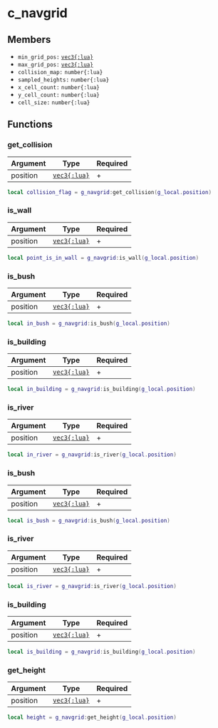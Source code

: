 # c_navgrid

## Members

- `min_grid_pos:` [`vec3{:lua}`](/structs/math/vec3)
- `max_grid_pos:` [`vec3{:lua}`](/structs/math/vec3)
- `collision_map:` `number{:lua}`
- `sampled_heights:` `number{:lua}`
- `x_cell_count:` `number{:lua}`
- `y_cell_count:` `number{:lua}`
- `cell_size:` `number{:lua}`

## Functions

### get_collision

| Argument | Type                               | Required |
| -------- | ---------------------------------- | -------- |
| position | [`vec3{:lua}`](/structs/math/vec3) | +        |

```lua
local collision_flag = g_navgrid:get_collision(g_local.position)
```

### is_wall

| Argument | Type                               | Required |
| -------- | ---------------------------------- | -------- |
| position | [`vec3{:lua}`](/structs/math/vec3) | +        |

```lua /is_wall/
local point_is_in_wall = g_navgrid:is_wall(g_local.position)
```

### is_bush

| Argument | Type                               | Required |
| -------- | ---------------------------------- | -------- |
| position | [`vec3{:lua}`](/structs/math/vec3) | +        |

```lua /is_bush/
local in_bush = g_navgrid:is_bush(g_local.position)
```

### is_building

| Argument | Type                               | Required |
| -------- | ---------------------------------- | -------- |
| position | [`vec3{:lua}`](/structs/math/vec3) | +        |

```lua /is_building/
local in_building = g_navgrid:is_building(g_local.position)
```

### is_river

| Argument | Type                               | Required |
| -------- | ---------------------------------- | -------- |
| position | [`vec3{:lua}`](/structs/math/vec3) | +        |

```lua /is_river/
local in_river = g_navgrid:is_river(g_local.position)
```

### is_bush

| Argument | Type                               | Required |
| -------- | ---------------------------------- | -------- |
| position | [`vec3{:lua}`](/structs/math/vec3) | +        |

```lua
local is_bush = g_navgrid:is_bush(g_local.position)
```

### is_river

| Argument | Type                               | Required |
| -------- | ---------------------------------- | -------- |
| position | [`vec3{:lua}`](/structs/math/vec3) | +        |

```lua
local is_river = g_navgrid:is_river(g_local.position)
```

### is_building

| Argument | Type                               | Required |
| -------- | ---------------------------------- | -------- |
| position | [`vec3{:lua}`](/structs/math/vec3) | +        |

```lua
local is_building = g_navgrid:is_building(g_local.position)
```

### get_height

| Argument | Type                               | Required |
| -------- | ---------------------------------- | -------- |
| position | [`vec3{:lua}`](/structs/math/vec3) | +        |

```lua
local height = g_navgrid:get_height(g_local.position)
```
